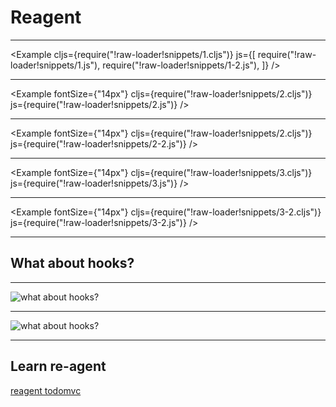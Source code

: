 
# Reagent

---

<Example
  cljs={require("!raw-loader!snippets/1.cljs")}
  js={[
    require("!raw-loader!snippets/1.js"),
    require("!raw-loader!snippets/1-2.js"),
  ]}
/>

---

<Example
  fontSize={"14px"}
  cljs={require("!raw-loader!snippets/2.cljs")}
  js={require("!raw-loader!snippets/2.js")}
/>

---

<Example
  fontSize={"14px"}
  cljs={require("!raw-loader!snippets/2.cljs")}
  js={require("!raw-loader!snippets/2-2.js")}
/>

---

<Example
  fontSize={"14px"}
  cljs={require("!raw-loader!snippets/3.cljs")}
  js={require("!raw-loader!snippets/3.js")}
/>

---

<Example
  fontSize={"14px"}
  cljs={require("!raw-loader!snippets/3-2.cljs")}
  js={require("!raw-loader!snippets/3-2.js")}
/>

---

## What about hooks?

---

![what about hooks?](./images/what-about-hooks-1.png)

---

![what about hooks?](./images/what-about-hooks-2.png)

---

## Learn re-agent

[reagent todomvc](https://github.com/tastejs/todomvc/tree/gh-pages/examples/reagent/src/cljs/todomvc)
